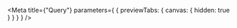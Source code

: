 
<Meta
  title={"Query"}
  parameters={
    {
      previewTabs: {
        canvas: {
          hidden: true
        }
      }
    }
  }
/>

<ActivityStepCreateCommandDTORootIndex />
